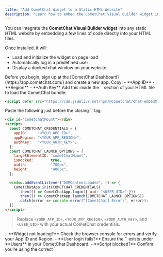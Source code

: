 ```yaml
---
title: "Add CometChat Widget to a Static HTML Website"
description: "Learn how to embed the CometChat Visual Builder widget into a basic HTML website using script and DOM integration."
---
```


You can integrate the **CometChat Visual Builder widget** into any static HTML website by embedding a few lines of code directly into your HTML files.

Once installed, it will:
- Load and initialize the widget on page load  
- Automatically log in a predefined user  
- Display a docked chat window on your website  

<Steps>
  <Step title="Register on CometChat & Gather Your Keys">
Before you begin, sign up at the [CometChat Dashboard](https://app.cometchat.com/) and create a new app. Copy:
- **App ID**  
- **Region**  
- **Auth Key**
</Step>

<Step title="Include the Chat‑Embed Script in `<head>`">
Add this inside the `<head>` section of your HTML file to load the CometChat bundle:

```html
<script defer src="https://cdn.jsdelivr.net/npm/@cometchat/chat-embed@latest/dist/main.js"></script>
```
</Step>

<Step title="Embed & Initialize the Widget in `<body>`">
Paste the following just before the closing `</body>` tag:

```html
<div id="cometChatMount"></div>
<script>
  const COMETCHAT_CREDENTIALS = {
    appID:     "<YOUR_APP_ID>",
    appRegion: "<YOUR_APP_REGION>",
    authKey:   "<YOUR_AUTH_KEY>",
  };
  const COMETCHAT_LAUNCH_OPTIONS = {
    targetElementID: "cometChatMount",
    isDocked:        true,
    width:           "700px",
    height:          "400px",
  };

  window.addEventListener("DOMContentLoaded", () => {
    CometChatApp.init(COMETCHAT_CREDENTIALS)
      .then(() => CometChatApp.login({ uid: "<USER_UID>" }))
      .then(() => CometChatApp.launch(COMETCHAT_LAUNCH_OPTIONS))
      .catch(error => console.error("[CometChat] Error:", error));
  });
</script>
```

> Replace `<YOUR_APP_ID>`, `<YOUR_APP_REGION>`, `<YOUR_AUTH_KEY>`, and `<USER_UID>` with your actual CometChat credentials.

</Step>

<Step title="Troubleshooting">
- **Widget not loading?** Check the browser console for errors and verify your App ID and Region.  
- **User login fails?** Ensure the `<USER_UID>` exists under **Users** in your CometChat Dashboard.  
- **Script blocked?** Confirm you’re using the correct `<script>` URL and that no CSP or adblockers are preventing it.
</Step>
</Steps>

---

## Need Help?

If you have questions or run into issues, reach out to [CometChat Support](https://www.cometchat.com/contact).
